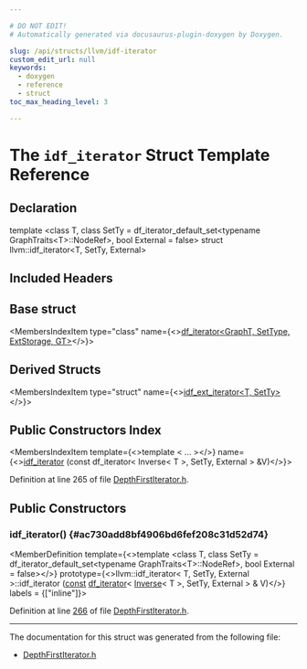 ```yaml
---

# DO NOT EDIT!
# Automatically generated via docusaurus-plugin-doxygen by Doxygen.

slug: /api/structs/llvm/idf-iterator
custom_edit_url: null
keywords:
  - doxygen
  - reference
  - struct
toc_max_heading_level: 3

---
```





# The `idf_iterator` Struct Template Reference

<DoxygenPage pluginConfig={pluginConfig}>



## Declaration

<CodeBlock>template &lt;class T, class SetTy = df&#95;iterator&#95;default&#95;set&lt;typename GraphTraits&lt;T&gt;::NodeRef&gt;, bool External = false&gt;
struct llvm::idf_iterator&lt;T, SetTy, External&gt;</CodeBlock>

## Included Headers

<IncludesList>
<IncludesListItem
  filePath="llvm/ADT/DepthFirstIterator.h"
  permalink="/docs/api/files/include/include/llvm/include/llvm/adt/depthfirstiterator-h"
  isLocal="true" />
</IncludesList>

## Base struct

<MembersIndex>

<MembersIndexItem
  type="class"
  name={<><a href="/docs/api/classes/llvm/df-iterator">df&#95;iterator&lt;GraphT, SetType, ExtStorage, GT&gt;</a></>}>
</MembersIndexItem>

</MembersIndex>

## Derived Structs

<MembersIndex>

<MembersIndexItem
  type="struct"
  name={<><a href="/docs/api/structs/llvm/idf-ext-iterator">idf&#95;ext&#95;iterator&lt;T, SetTy&gt;</a></>}>
</MembersIndexItem>

</MembersIndex>

## Public Constructors Index

<MembersIndex>

<MembersIndexItem
  template={<>template &lt; ... &gt;</>}
  name={<><a href="#ac730add8bf4906bd6fef208c31d52d74">idf&#95;iterator</a> (const df&#95;iterator&lt; Inverse&lt; T &gt;, SetTy, External &gt; &amp;V)</>}>
</MembersIndexItem>

</MembersIndex>


Definition at line 265 of file <a href="/docs/api/files/include/include/llvm/include/llvm/adt/depthfirstiterator-h">DepthFirstIterator.h</a>.

<SectionDefinition>

## Public Constructors

### idf&#95;iterator() {#ac730add8bf4906bd6fef208c31d52d74}

<MemberDefinition
  template={<>template &lt;class T, class SetTy = df&#95;iterator&#95;default&#95;set&lt;typename GraphTraits&lt;T&gt;::NodeRef&gt;, bool External = false&gt;</>}
  prototype={<>llvm::idf&#95;iterator&lt; T, SetTy, External &gt;::idf&#95;iterator (<a href="/docs/api/files/lib/lib/target/lib/target/aarch64/aarch64promoteconstant-cpp/#a90f8350fecae261c25be85d38b451bff">const</a> <a href="/docs/api/classes/llvm/df-iterator">df&#95;iterator</a>&lt; <a href="/docs/api/structs/llvm/inverse">Inverse</a>&lt; T &gt;, SetTy, External &gt; &amp; V)</>}
  labels = {["inline"]}>

Definition at line <a href="/docs/api/files/include/include/llvm/include/llvm/adt/depthfirstiterator-h/#l00266">266</a> of file <a href="/docs/api/files/include/include/llvm/include/llvm/adt/depthfirstiterator-h">DepthFirstIterator.h</a>.
</MemberDefinition>

</SectionDefinition>

<hr/>

The documentation for this struct was generated from the following file:

<ul>
<li><a href="/docs/api/files/include/include/llvm/include/llvm/adt/depthfirstiterator-h">DepthFirstIterator.h</a></li>
</ul>

</DoxygenPage>
